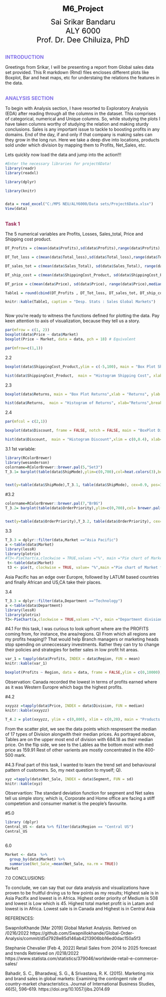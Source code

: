 
<CENTER>
<FONT SIZE=5, COLOR="Black"><B>M6_Project</B>
<P>
Sai Srikar Bandaru
<BR>
ALY 6000
<BR>
Prof. Dr. Dee Chiluiza, PhD
<BR>
</FONT>
</CENTER>
<P>

<P><BR>
<FONT SIZE=3, COLOR="#8272E9">
<B>INTRODUCTION</B>
</FONT>

Greetings from Srikar, I will be presenting a report from Global sales data set provided. This R markdown (Rmd) files encloses different plots like Boxplot, Bar and heat maps, etc for understaing the relations the features in the data. 
 
<P>

<P><BR>
<FONT SIZE=3, COLOR="#8272E9">
<B>ANALYSIS SECTION</B>
</FONT>

To begin with Analysis section, I have resorted to Exploratory Analysis (EDA) after reading through all the columns in the dataset. This comprises of categorical, numerical and Unique columns. So, while studying the plots I have taken columns worthy of studying the relation and making sturdy conclusions. 
Sales is any important issue to tackle to boosting profits in any domains. End of the day, if and only if that company is making sales can they grow in the long run. Here we take a deep dive into locations, products sold under which division by mapping them to Profits, Net_Sales, etc. 

Lets quickly now load the data and jump into the action!!!

<P>

```{r libraries, message=FALSE, warning=FALSE}

#Enter the necessary libraries for project6Data!
library(readr)
library(readxl)

library(dplyr)

library(knitr)


data = read_excel("C:/MPS NEU/ALY6000/Data sets/Project6Data.xlsx")
View(data)

```

<P><BR>
<B><FONT SIZE=3, COLOR="#982855">
Task 1
</FONT></B>
<P>

The 5 numerical variables are Profits, Losses, Sales_total, Price and Shipping cost product.

```{r echo=TRUE, message=FALSE, warning=FALSE}

DT_Profits = c(mean(data$Profits),sd(data$Profits),range(data$Profits),median(data$Profits))

DT_Tot_loss = c(mean(data$Total_loss),sd(data$Total_loss),range(data$Total_loss),median(data$Total_loss))

DT_sales_tot = c(mean(data$Sales_Total), sd(data$Sales_Total), range(data$Sales_Total), median(data$Sales_Total))

DT_ship_cost = c(mean(data$ShippingCost_Product, sd(data$ShippingCost_Product), range(data$ShippingCost_Product),median(data$ShippingCost_Product)))

DT_price = c(mean(data$Price), sd(data$Price), range(data$Price),median(data$Price))

Table1 = round(cbind(DT_Profits , DT_Tot_loss, DT_sales_tot, DT_ship_cost, DT_price),2)

knitr::kable(Table1, caption = "Desp. Stats : Sales Global Markets")



```


Now you're ready to witness the functions defined for plotting the data. Pay keen attention to axis of visualization, because they tell us a story. 

```{r message=FALSE, warning=FALSE}

par(mfrow = c(1, 2))
boxplot(data$Price ~ data$Market)
boxplot(Price ~ Market, data = data, pch = 18) # Equivalent

par(mfrow=c(1,1))


```

2.2
```{r echo=TRUE, message=FALSE, warning=FALSE}


boxplot(data$ShippingCost_Product,ylim = c(-5,100), main = "Box Plot Shipping Cost",xlab = "", ylab = "Shipping Cost", horizontal=T, col = "#E30B5C",border="black",col.main="coral4",col.lab="coral4")

hist(data$ShippingCost_Product,  main = "Histogram Shipping Cost", xlab="Shipping Cost",breaks = 50, ylab = "Frequency Shipping Cost", border="black", col="#E30B5C",las=1,col.main="coral4",col.lab="coral4")
```
2.3
```{r echo=TRUE, message=FALSE, warning=FALSE}
boxplot(data$Returns, main = "Box Plot Returns",xlab = "Returns", ylab = "Freq of Returns", horizontal=T,border="black",col = terrain.colors(7))

hist(data$Returns,  main = "Histogram of Returns", xlab="Returns",breaks = 50, ylab = "Freq of Returns", border="black", col = terrain.colors(3))

```
2.4
```{r message=FALSE, warning=FALSE}
par(mfcol = c(2,1))

boxplot(data$Discount, frame = FALSE, notch = FALSE, main = "BoxPlot Discount",xlab = "Discount", ylab = "Freq of Discount", horizontal=T, col = "#6B3FA0",border="black",col.main="burlywood4",col.lab="burlywood4")

hist(data$Discount,  main = "Histogram Discount",xlim = c(0,0.4), xlab="Discount",breaks = 60, ylab = "Freq of Discount", border="black", col="#6B3FA0",las=1, col.main="burlywood4",col.lab="burlywood4")
```

3.1 1st variable: 
```{r echo=TRUE, message=TRUE, warning=FALSE, fig.keep='all'}
library(RColorBrewer)
library(wesanderson)
colorname=RColorBrewer::brewer.pal(5,"Set3")
T_3.1= barplot(table(data$ShipMode),ylim=c(0,700),col=heat.colors(3),border="black", main = "BarPlot - Shipment mode",xlab = "Ship Mode", ylab = "Count:Shipment Order",col.main="Black",col.lab="Black", Font = 2)


text(y=table(data$ShipMode),T_3.1, table(data$ShipMode), cex=0.9, pos=3)
```

#3.2

```{r pressure, echo=TRUE, fig.keep='all'}
colorname=RColorBrewer::brewer.pal(7,"BrBG")
T_3.2= barplot(table(data$OrderPriority),ylim=c(0,700),col= brewer.pal(5,"BrBG"),border="black", main = "BarPlot - Order priority",xlab = "Order Emergency", ylab = "Count",col.main="BLue",col.lab="Black")


text(y=table(data$OrderPriority),T_3.2, table(data$OrderPriority), cex=0.9, pos=3)
```

3.3
```{r echo=TRUE, message=FALSE, warning=FALSE}
T_3.3 = dplyr::filter(data,Market =="Asia Pacific")
a <-table(data$Market)
library(lessR)
library(plotrix)
#T3<-PieChart(a,clockwise = TRUE,values ="%", main ="Pie chart of Market feature", las =1, cex.names = 0.6, col = brewer.pal(5,"Spectral")) 
 t<-table(data$Market)
 t3 <- pie(t, clockwise = TRUE, value= "%",main ="Pie chart of Market feature", las =1, cex.names = 0.6, col = brewer.pal(5,"Spectral"), border = "Black") 

```
Asia Pacific has an edge over Europre, followed by LATUM based countries and finally African and US,CA take their places. 



3.4 
```{r echo=FALSE, message=FALSE, warning=FALSE}

T_3.3 = dplyr::filter(data,Department =="Technology")
a <-table(data$Department)
library(lessR)
library(plotrix)
T3<-PieChart(a,clockwise = TRUE,values ="%", main ="Department division", las =1, cex.names = 0.6, col = brewer.pal(5,"Spectral"))

```


#4.1
For this task, I was curious to look upfront where are the PROFITS coming from, for instance, the area/regions.
Q) From which all regions are my profits heaping!?
That would help Branch managers or marketing heads stop spending on unneccessary investments. Rather they can try to change their policies and strategies for better sales in low profit hit areas.
```{r echo=FALSE, message=FALSE, warning=FALSE}


var_1 = tapply(data$Profits, INDEX = data$Region, FUN = mean)
knitr::kable(var_1)

boxplot(Profits ~ Region, data = data, frame = FALSE,ylim = c(0,10000), cex.axis = 0.5, las= 1.4, ces.value = 0.3  ,col = c("#999999", "#E69F00", "#56B4E9"))


```
Observation: Canada recorded the lowest in terms of profits earned where as it was Western Europre which bags the highest profits. 



#4.2
```{r echo=FALSE, message=FALSE, warning=TRUE}
xxyyzz =tapply(data$Price, INDEX = data$Division, FUN = median)
knitr::kable(xxyyzz)

T_4.2 = plot(xxyyzz, ylim = c(0,800), xlim = c(0,20), main = "Products Quantity wise", xlab = "Division", ylab = "Price", col = "Black", pch = 21, col.lab = 6)

```
From the scatter plot, we see the data points which respresent the median of 17 types of Division alongwith their median prices. As portrayed above, Tables are on the upper most end of division with 684.18 as their median price. On the flip side, we see ts the Lables aa the bottom most with med price as 159.91 
Rest of other varients are mostly concentrated in the 400-500 mark. 

#4.3
Final part of this task, I wanted to learn the trend set and behavioural pattern of customers. So, my next question to myself;
Q). 

```{r echo=FALSE, message=FALSE, warning=FALSE}
xyz =tapply(data$Net_Sale, INDEX = data$Segment, FUN = sd)
knitr::kable(xyz)


```
Observartion: The standard deviation function for segment and Net sales tell us simple story, which is, Corporate and Home office are facing a stiff competetion and consumer market is the people's favourite.


#5.0
```{r echo=FALSE, message=FALSE, warning=FALSE}
library (dplyr)
Central_US <- data %>% filter(data$Region == "Central US")
Central_US


```

##
6.0
```{r echo=TRUE, message=FALSE, warning=FALSE}
Market <- data  %>%
  group_by(data$Market) %>% 
  summarise(Net_Sale_=mean(Net_Sale, na.rm = TRUE))
Market


```



7.0
CONCLUSIONS:

To conclude, we can say that our data analysis and visualizations have proven to be fruitful drving us to few points as my results;
Highest sale is in Asia Pacifix and lowest is in Africa.
Highest order priority of Medium is 508 and lowest is Low which is 45. 
Highest total market profit is in Latam and lowest is in Africa.
Lowest sale is in Canada and Highest is in Central Asia


REFERENCES: 

SwapniloKhande [Mar 2019] Global Market Analysis. Retrived on /0216/2022
https://github.com/Swapnillokhande/Global-Order-Analysis/commit/d5d7928e85d146ab4213906bb16ed0dac150a5f3


Stephanie Chevalier [Feb 4, 2022] Retail Sales from 2014 to 2025 forecast and trends
Retrieved on /0218/2022
https://www.statista.com/statistics/379046/worldwide-retail-e-commerce-sales/


Bahadir, S. C., Bharadwaj, S. G., & Srivastava, R. K. (2015). Marketing mix and brand sales in global markets: Examining the contingent role of country-market characteristics. Journal of International Business Studies, 46(5), 596–619. https://doi.org/10.1057/jibs.2014.69
